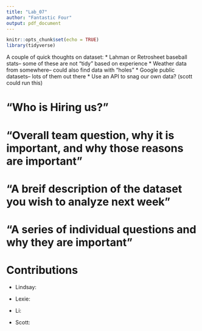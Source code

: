 ```yaml
---
title: "Lab_07"
author: "Fantastic Four"
output: pdf_document
---
```


```r
knitr::opts_chunk$set(echo = TRUE)
library(tidyverse)
```
A couple of quick thoughts on dataset:
* Lahman or Retrosheet baseball stats-- some of these are not "tidy" based on experience
* Weather data from somewhere-- could also find data with "holes"
* Google public datasets-- lots of them out there
* Use an API to snag our own data? (scott could run this)


# "Who is Hiring us?"

# "Overall team question, why it is important, and why those reasons are important" 

# "A breif description of the dataset you wish to analyze next week"

# "A series of individual questions and why they are important"

# Contributions
* Lindsay:

* Lexie:

* Li:

* Scott: 

